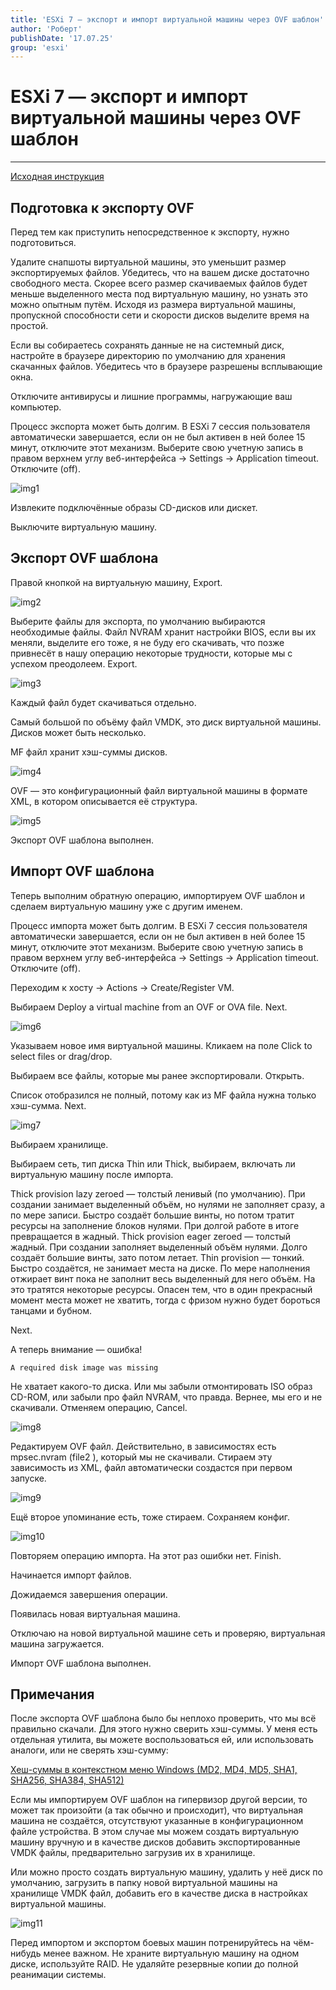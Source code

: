 ```yaml
---
title: 'ESXi 7 — экспорт и импорт виртуальной машины через OVF шаблон'
author: 'Роберт'
publishDate: '17.07.25'
group: 'esxi'
---
```


# ESXi 7 — экспорт и импорт виртуальной машины через OVF шаблон

---

[Исходная инструкция](https://internet-lab.ru/esxi7_ovf_export_import)

## Подготовка к экспорту OVF

Перед тем как приступить непосредственное к экспорту, нужно подготовиться.

Удалите снапшоты виртуальной машины, это уменьшит размер экспортируемых файлов. Убедитесь, что на вашем диске достаточно свободного места. Скорее всего размер скачиваемых файлов будет меньше выделенного места под виртуальную машину, но узнать это можно опытным путём. Исходя из размера виртуальной машины, пропускной способности сети и скорости дисков выделите время на простой.

Если вы собираетесь сохранять данные не на системный диск, настройте в браузере директорию по умолчанию для хранения скачанных файлов. Убедитесь что в браузере разрешены всплывающие окна.

Отключите антивирусы и лишние программы, нагружающие ваш компьютер.

Процесс экспорта может быть долгим. В ESXi 7 сессия пользователя автоматически завершается, если он не был активен в ней более 15 минут, отключите этот механизм. Выберите свою учетную запись в правом верхнем углу веб-интерфейса → Settings → Application timeout. Отключите (off).

![img1](/images/blog-img/esxi/img1.jpg)

Извлеките подключённые образы CD-дисков или дискет.

Выключите виртуальную машину.

## Экспорт OVF шаблона

Правой кнопкой на виртуальную машину, Export.

![img2](/images/blog-img/esxi/img2.jpg)

Выберите файлы для экспорта, по умолчанию выбираются необходимые файлы. Файл NVRAM хранит настройки BIOS, если вы их меняли, выделите его тоже, я не буду его скачивать, что позже привнесёт в нашу операцию некоторые трудности, которые мы с успехом преодолеем. Export.

![img3](/images/blog-img/esxi/img3.jpg)

Каждый файл будет скачиваться отдельно.

Самый большой по объёму файл VMDK, это диск виртуальной машины. Дисков может быть несколько.

MF файл хранит хэш-суммы дисков.

![img4](/images/blog-img/esxi/img4.jpg)

OVF — это конфигурационный файл виртуальной машины в формате XML, в котором описывается её структура.

![img5](/images/blog-img/esxi/img5.jpg)

Экспорт OVF шаблона выполнен.

## Импорт OVF шаблона

Теперь выполним обратную операцию, импортируем OVF шаблон и сделаем виртуальную машину уже с другим именем.

Процесс импорта может быть долгим. В ESXi 7 сессия пользователя автоматически завершается, если он не был активен в ней более 15 минут, отключите этот механизм. Выберите свою учетную запись в правом верхнем углу веб-интерфейса → Settings → Application timeout. Отключите (off).

Переходим к хосту → Actions → Create/Register VM.

Выбираем Deploy a virtual machine from an OVF or OVA file. Next.

![img6](/images/blog-img/esxi/img6.jpg)

Указываем новое имя виртуальной машины. Кликаем на поле Click to select files or drag/drop.

Выбираем все файлы, которые мы ранее экспортировали. Открыть.

Список отобразился не полный, потому как из MF файла нужна только хэш-сумма. Next.

![img7](/images/blog-img/esxi/img7.jpg)

Выбираем хранилище.

Выбираем сеть, тип диска Thin или Thick, выбираем, включать ли виртуальную машину после импорта.

Thick provision lazy zeroed — толстый ленивый (по умолчанию). При создании занимает выделенный объём, но нулями не заполняет сразу, а по мере записи. Быстро создаёт большие винты, но потом тратит ресурсы на заполнение блоков нулями. При долгой работе в итоге превращается в жадный.
Thick provision eager zeroed — толстый жадный. При создании заполняет выделенный объём нулями. Долго создаёт большие винты, зато потом летает.
Thin provision — тонкий. Быстро создаётся, не занимает места на диске. По мере наполнения отжирает винт пока не заполнит весь выделенный для него объём. На это тратятся некоторые ресурсы. Опасен тем, что в один прекрасный момент места может не хватить, тогда с фризом нужно будет бороться танцами и бубном.

Next.

А теперь внимание — ошибка!

`A required disk image was missing`

Не хватает какого-то диска. Или мы забыли отмонтировать ISO образ CD-ROM, или забыли про файл NVRAM, что правда. Вернее, мы его и не скачивали. Отменяем операцию, Cancel.

![img8](/images/blog-img/esxi/img8.jpg)

Редактируем OVF файл. Действительно, в зависимостях есть mpsec.nvram (file2 ), который мы не скачивали. Стираем эту зависимость из XML, файл автоматически создастся при первом запуске.

![img9](/images/blog-img/esxi/img9.jpg)

Ещё второе упоминание есть, тоже стираем. Сохраняем конфиг.

![img10](/images/blog-img/esxi/img10.jpg)

Повторяем операцию импорта. На этот раз ошибки нет. Finish.

Начинается импорт файлов.

Дожидаемся завершения операции.

Появилась новая виртуальная машина.

Отключаю на новой виртуальной машине сеть и проверяю, виртуальная машина загружается.

Импорт OVF шаблона выполнен.

## Примечания

После экспорта OVF шаблона было бы неплохо проверить, что мы всё правильно скачали. Для этого нужно сверить хэш-суммы. У меня есть отдельная утилита, вы можете воспользоваться ей, или использовать аналоги, или не сверять хэш-сумму:

[Хеш-суммы в контекстном меню Windows (MD2, MD4, MD5, SHA1, SHA256, SHA384, SHA512)](https://internet-lab.ru/internet-lab_hash)

Если мы импортируем OVF шаблон на гипервизор другой версии, то может так произойти (а так обычно и происходит), что виртуальная машина не создаётся, отсутствуют указанные в конфигурационном файле устройства. В этом случае мы можем создать виртуальную машину вручную и в качестве дисков добавить экспортированные VMDK файлы, предварительно загрузив их в хранилище.

Или можно просто создать виртуальную машину, удалить у неё диск по умолчанию, загрузить в папку новой виртуальной машины на хранилище VMDK файл, добавить его в качестве диска в настройках виртуальной машины.

![img11](/images/blog-img/esxi/img11.jpg)

Перед импортом и экспортом боевых машин потренируйтесь на чём-нибудь менее важном. Не храните виртуальную машину на одном диске, используйте RAID. Не удаляйте резервные копии до полной реанимации системы.
